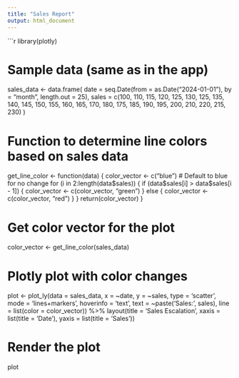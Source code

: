 ```yaml
---
title: "Sales Report"
output: html_document
---
```


```r
library(plotly)

# Sample data (same as in the app)
sales_data <- data.frame(
  date = seq.Date(from = as.Date("2024-01-01"), by = "month", length.out = 25),
  sales = c(100, 110, 115, 120, 125, 130, 125, 135, 140, 145, 150, 155, 160, 165, 170, 
            180, 175, 185, 190, 195, 200, 210, 220, 215, 230)
)

# Function to determine line colors based on sales data
get_line_color <- function(data) {
  color_vector <- c("blue")  # Default to blue for no change
  for (i in 2:length(data$sales)) {
    if (data$sales[i] > data$sales[i - 1]) {
      color_vector <- c(color_vector, "green")
    } else {
      color_vector <- c(color_vector, "red")
    }
  }
  return(color_vector)
}

# Get color vector for the plot
color_vector <- get_line_color(sales_data)

# Plotly plot with color changes
plot <- plot_ly(data = sales_data, x = ~date, y = ~sales, type = 'scatter', mode = 'lines+markers', 
                hoverinfo = 'text', text = ~paste('Sales: ', sales), line = list(color = color_vector)) %>%
  layout(title = 'Sales Escalation', xaxis = list(title = 'Date'), yaxis = list(title = 'Sales'))

# Render the plot
plot
